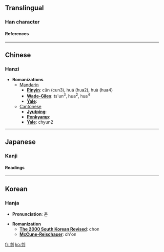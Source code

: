 ==Translingual==
===Han character===
{{Han char|rad=刀|as=03|sn=5|four=4230<sub>0</sub>|canj=木戈中弓 (DILN)}}
====References====
{{Han ref|kx=0136.210|dkj=01870|dj=0308.010|hdz=10324.020|uh=520C|ud=21004|bh=C96B|bd=51563}}
----

==Chinese==
===Hanzi===


* '''Romanizations'''
** [[Mandarin]]
*** '''[[Pinyin]]''': cǔn (cun3), huá (hua2), huà (hua4)
*** '''[[Wade-Giles]]''': ts'un<sup>3</sup>, hua<sup>2</sup>, hua<sup>4</sup>
*** '''[[Yale]]''': 
**[[Cantonese]]
***'''[[Jyutping]]''':
***'''[[Penkyamp]]''': 
***'''[[Yale]]''': chyun2


----
==Japanese==
===Kanji===
{{ja-kanji|grade=|rs=刀03}}
====Readings====
{{ja-readings|on=[[そん]] (son), [[せん]] (sen)|kun=[[きる]] (kiru), [[たつ]] (tatsu), [[さく]] (saku)}}


----
==Korean==
===Hanja===

* '''Pronunciation''': 촌

* '''Romanization'''
** '''[[The 2000 South Korean Revised Romanization|The 2000 South Korean Revised]]''': chon
** '''[[McCune-Reischauer]]''': ch'on


[[fr:刌]]
[[ko:刌]]